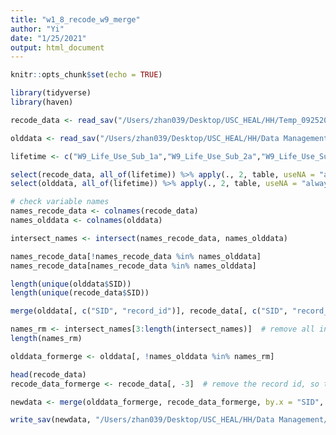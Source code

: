 ```yaml
---
title: "w1_8_recode_w9_merge"
author: "Yi"
date: "1/25/2021"
output: html_document
---
```


```r
knitr::opts_chunk$set(echo = TRUE)
```

```r
library(tidyverse)
library(haven)
```

```r
recode_data <- read_sav("/Users/zhan039/Desktop/USC_HEAL/HH/Temp_09252020/Yi/10152020/HH_W9_Scored_ForCleaning_merge.sav")  # contains all w9 variables and w1_8 past 30 day 7 level 

olddata <- read_sav("/Users/zhan039/Desktop/USC_HEAL/HH/Data Management/10082020_past30/YZ/HH_w1_9_10122020_YZ.sav")
```

```r
lifetime <- c("W9_Life_Use_Sub_1a","W9_Life_Use_Sub_2a","W9_Life_Use_Sub_3a","W9_Life_Use_Sub_29a","W9_Life_Use_Sub_31a","W9_Life_Use_Sub_32a","W9_Life_Use_Sub_5a","W9_Life_Use_Sub_6a","W9_Life_Use_Sub_7a","W9_Life_Use_Sub_8a","W9_Life_Use_Sub_10a","W9_Life_Use_Sub_25a","W9_Life_Use_Sub_27a","W9_Life_Use_Sub_26a","W9_Life_Use_Sub_30a","W9_Life_Use_Sub_11a","W9_Life_Use_Sub_12a","W9_Life_Use_Sub_13a","W9_Life_Use_Sub_14a","W9_Life_Use_Sub_17a","W9_Life_Use_Sub_20a","W9_Life_Use_Sub_23a","W9_Life_Use_Sub_21a","W9_Life_Use_Sub_18a","W9_Life_Use_Sub_24a")

select(recode_data, all_of(lifetime)) %>% apply(., 2, table, useNA = "always")
select(olddata, all_of(lifetime)) %>% apply(., 2, table, useNA = "always")
```

```r
# check variable names
names_recode_data <- colnames(recode_data)
names_olddata <- colnames(olddata)

intersect_names <- intersect(names_recode_data, names_olddata)

names_recode_data[!names_recode_data %in% names_olddata]
names_recode_data[names_recode_data %in% names_olddata]

length(unique(olddata$SID))
length(unique(recode_data$SID))

merge(olddata[, c("SID", "record_id")], recode_data[, c("SID", "record_id")], by = "SID", all.x = T, all.y = T) %>% filter(., !record_id.x %in% record_id.y)
```

```r
names_rm <- intersect_names[3:length(intersect_names)]  # remove all intersected variables except SID and record id
length(names_rm)

olddata_formerge <- olddata[, !names_olddata %in% names_rm]

head(recode_data)
recode_data_formerge <- recode_data[, -3]  # remove the record id, so the record id would be from the old data

newdata <- merge(olddata_formerge, recode_data_formerge, by.x = "SID", by.y = "SID", all.x = T, all.y = T)
```

```r
write_sav(newdata, "/Users/zhan039/Desktop/USC_HEAL/HH/Data Management/w1_9/YZ/HH_W1_9_01292021_YZ.sav")
```

